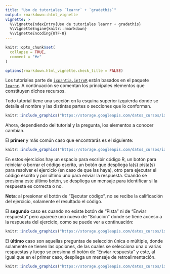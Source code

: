 ```yaml
---
title: "Uso de tutoriales `learnr` + `gradethis`"
output: rmarkdown::html_vignette
vignette: >
  %\VignetteIndexEntry{Uso de tutoriales learnr + gradethis}
  %\VignetteEngine{knitr::rmarkdown}
  %\VignetteEncoding{UTF-8}
---
```


```r
knitr::opts_chunk$set(
  collapse = TRUE,
  comment = "#>"
)

options(rmarkdown.html_vignette.check_title = FALSE)
```

Los tutoriales parte de
[`ixpantia.introR`](https://ixpantia.github.io/ixpantia.introR/)
están basados en el paquete [`learnr`](https://rstudio.github.io/learnr/). A 
continuación se comentan los principales elementos que constituyen dichos 
recursos. 

Todo tutorial tiene una sección en la esquina superior izquierda donde se 
detalla el nombre y las distintas partes o secciones que lo conforman.

```r
knitr::include_graphics("https://storage.googleapis.com/datos_cursos/ixpantia_introR/header.png")
```

Ahora, dependiendo del tutorial y la pregunta, los elementos a conocer cambian.

El **primer** y más común caso que encontrarás es el siguiente:

```r
knitr::include_graphics("https://storage.googleapis.com/datos_cursos/ixpantia_introR/partes1.png")
```

En estos ejercicios hay un espacio para escribir código R, un botón para 
reiniciar o borrar el código escrito, un botón que despliega la(s) pista(s) para
resolver el ejercicio (en caso de que las haya), otro para ejecutar el código 
escrito y por último uno para enviar la respuesta. Cuando se presiona este último botón, se despliega un mensaje para identificar si la respuesta es correcta o no. 

**Nota**: al presionar el botón de "Ejecutar código", no se 
recibe la calificación del ejercicio, solamente el resultado el código. 

El **segundo** caso es cuando no existe botón de "Pista" ni de "Enviar respuesta"
pero aparece uno nuevo de "Solución" donde se tiene acceso a la respuesta del
ejercicio, como se puede ver a continuación: 
```r
knitr::include_graphics("https://storage.googleapis.com/datos_cursos/ixpantia_introR/partes2.png")
```

El **último** caso son aquellas preguntas de selección única o múltiple, donde 
solamente se tienen las opciones, de las cuales se selecciona una o varias 
respuestas y luego se presiona el botón de "Enviar respuesta" y este, al igual
que en el primer caso, despliega un mensaje de retroalimentación. 
```r
knitr::include_graphics("https://storage.googleapis.com/datos_cursos/ixpantia_introR/seleccion.png")
```

